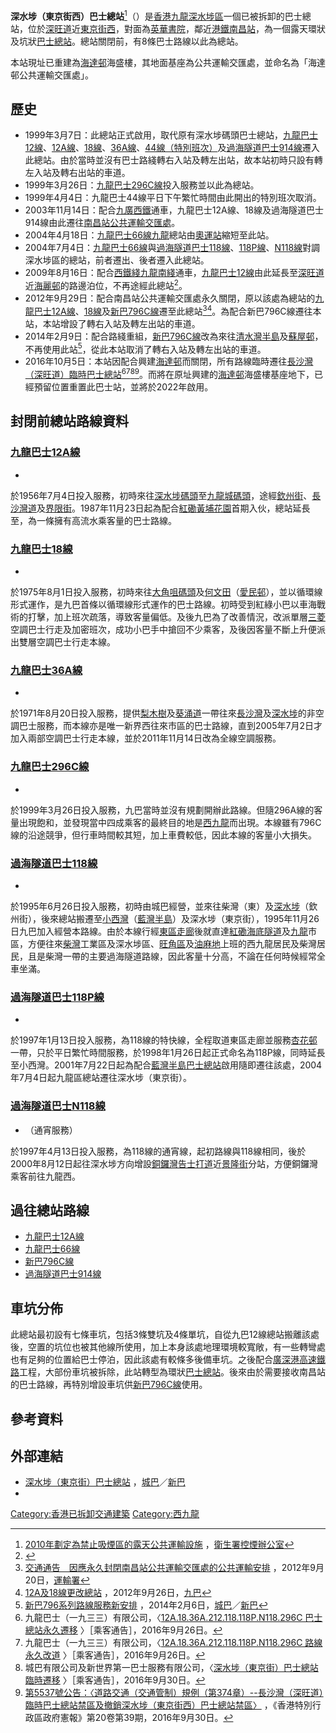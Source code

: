 {{Infobox HK Bus terminus 
| image = Ssptonkinstreetbt.JPG
| name = 深水埗（東京街西）巴士總站<!--海達邨公共運輸交匯處-->
| engname = Sham Shui Po (Tonkin Street West) Bus Terminus<!--Hoi Tat Estate Public Transport Interchange-->
| district = [[深水埗區|深水埗區]]
| area = [[九巴|九巴]]<br>-[[深水埗|深水埗]]<br>[[城巴|城巴]]／[[新巴|新巴]]<br>-深水埗（南昌／富昌）
| street = [[深旺道|深旺道]]近[[東京街西|東京街西]][[英華書院|英華書院]]對面
| coordinates = {{coord|22|19|44.1|N|114|9|5.8|E}}
| opendate = 1999年3月7日<br>（2016年10月5日關閉）
| terminate = 九巴<br>[[九龍巴士12A線|12A]]、[[九龍巴士18線|18]]、[[九龍巴士36A線|36A]]、[[九龍巴士296C線|296C]]<br>[[過海隧道巴士|過海隧道巴士]]<br>[[過海隧道巴士118線|118]]、[[過海隧道巴士118P線|118P]]、[[過海隧道巴士N118線|N118]]
| nearbystreets = [[東京街西|東京街西]]、深旺道
| nearbysights = 南昌站、英華書院、[[富昌邨|富昌邨]]、[[聖瑪加利男女英文中小學|聖瑪加利男女英文中小學]]、[[西九龍公路|西九龍公路]]
| notes = 
| alternative = 深水埗（東京街）巴士總站
| bgcolor = Red
| fontcolor = White
|}}

'''深水埗（東京街西）巴士總站<!--海達邨公共運輸交匯處-->'''<ref>[http://www.tco.gov.hk/tc_chi/legislation/open_air_ptfs_list.html 2010年劃定為禁止吸煙區的露天公共運輸設施] {{Wayback|url=http://www.tco.gov.hk/tc_chi/legislation/open_air_ptfs_list.html |date=20140222013445 }}，[[衛生署控煙辦公室|衛生署控煙辦公室]]</ref>（{{lang-en|'''Sham Shui Po (Tonkin Street West) Bus Terminus<!--Hoi Tat Estate Public Transport Interchange-->'''}}）是[[香港|香港]][[九龍|九龍]][[深水埗區|深水埗區]]一個已被拆卸的巴士總站，位於[[深旺道|深旺道]]近[[東京街西|東京街西]]，對面為[[英華書院|英華書院]]，鄰近[[港鐵|港鐵]][[南昌站_(香港)|南昌站]]，為一個露天環狀及坑狀[[巴士總站|巴士總站]]。總站關閉前，有8條巴士路線以此為總站。

本站現址已重建為[[海達邨|海達邨]]海盛樓，其地面基座為公共運輸交匯處，並命名為「海達邨公共運輸交匯處」。

==歷史==
*1999年3月7日：此總站正式啟用，取代原有深水埗碼頭巴士總站，[[九龍巴士12線|九龍巴士12線]]、[[九龍巴士12A線|12A線]]、[[九龍巴士18線|18線]]、[[九龍巴士36A線|36A線]]、[[九龍巴士44線|44線（特別班次）]]及[[過海隧道巴士914線|過海隧道巴士914線]]遷入此總站。由於當時並沒有巴士路綫轉右入站及轉左出站，故本站初時只設有轉左入站及轉右出站的車道。
*1999年3月26日：[[九龍巴士296C線|九龍巴士296C線]]投入服務並以此為總站。
*1999年4月4日：九龍巴士44線平日下午繁忙時間由此開出的特別班次取消。
*2003年11月14日：配合[[九廣西鐵|九廣西鐵]]通車，九龍巴士12A線、18線及過海隧道巴士914線由此遷往[[南昌站公共運輸交匯處|南昌站公共運輸交匯處]]。
*2004年4月18日：[[九龍巴士66線|九龍巴士66線]][[九龍|九龍]]總站由[[奧運站|奧運站]]縮短至此站。
*2004年7月4日：[[九龍巴士66線|九龍巴士66線]]與[[過海隧道巴士118線|過海隧道巴士118線]]、[[過海隧道巴士118P線|118P線]]、[[過海隧道巴士N118線|N118線]]對調深水埗區的總站，前者遷出、後者遷入此總站。
*2009年8月16日：配合[[西鐵綫|西鐵綫]][[九龍南綫|九龍南綫]]通車，[[九龍巴士12線|九龍巴士12線]]由此延長至[[深旺道|深旺道]]近[[海麗邨|海麗邨]]的路邊泊位，不再途經此總站<ref>{{Cite web |url=http://paper.wenweipo.com/2009/05/21/HK0905210018.htm |title=九龍南線通車 研削五專巴線 |accessdate=2010-01-18 |archive-date=2009-05-28 |archive-url=https://web.archive.org/web/20090528202421/http://paper.wenweipo.com/2009/05/21/HK0905210018.htm |dead-url=no }}</ref>。
*2012年9月29日：配合南昌站公共運輸交匯處永久關閉，原以該處為總站的[[九龍巴士12A線|九龍巴士12A線]]、[[九龍巴士18線|18線]]及[[新巴796C線|新巴796C線]]遷至此總站<ref>[http://www.td.gov.hk/tc/traffic_notices/index_id_31137.html 交通通告　因應永久封閉南昌站公共運輸交匯處的公共運輸安排] {{Wayback|url=http://www.td.gov.hk/tc/traffic_notices/index_id_31137.html |date=20210821115317 }}，2012年9月20日，[[運輸署|運輸署]]</ref><ref>[http://www.kmb.hk/tc/news/press/archives/news201209261766.html 12A及18線更改總站] {{Wayback|url=http://www.kmb.hk/tc/news/press/archives/news201209261766.html |date=20191227123557 }}，2012年9月26日，[[九巴|九巴]]</ref>。為配合新巴796C線遷往本站，本站增設了轉右入站及轉左出站的車道。
*2014年2月9日：配合路綫重組，[[新巴796C線|新巴796C線]]改為來往[[清水灣半島|清水灣半島]]及[[蘇屋邨|蘇屋邨]]，不再使用此站<ref>[http://www.nwstbus.com.hk/tc/uploadedPressRelease/6504_796_chi.pdf 新巴796系列路線服務新安排] {{Wayback|url=http://www.nwstbus.com.hk/tc/uploadedPressRelease/6504_796_chi.pdf |date=20160604111423 }}，2014年2月6日，[[城巴|城巴]]／[[新巴|新巴]]</ref>，從此本站取消了轉右入站及轉左出站的車道。
*2016年10月5日：本站因配合興建[[海達邨|海達邨]]而關閉，所有路線臨時遷往[[長沙灣（深旺道）巴士總站|長沙灣（深旺道）臨時巴士總站]]<ref name=kmbbs1610-002>九龍巴士（一九三三）有限公司，〈[http://www.kmb.hk/loadImage.php?page=1474613974_7298_0.jpg 12A.18.36A.212.118.118P.N118.296C 巴士總站永久遷移] {{Wayback|url=http://www.kmb.hk/loadImage.php?page=1474613974_7298_0.jpg |date=20170114055615 }}〉［乘客通告］，2016年9月26日。</ref><ref name=kmbbs1610-003>九龍巴士（一九三三）有限公司，〈[http://www.kmb.hk/loadImage.php?page=1474614170_2228_0.jpg 12A.18.36A.212.118.118P.N118.296C 路線永久改道] {{Wayback|url=http://www.kmb.hk/loadImage.php?page=1474614170_2228_0.jpg |date=20160926164123 }}〉［乘客通告］，2016年9月26日。</ref><ref name=nwstC201601912a02>城巴有限公司及新世界第一巴士服務有限公司，〈[http://www.nwstbus.com.hk/en/uploadedFiles/evs_notice/C201601912a02.pdf 深水埗（東京街）巴士總站臨時遷移] {{Wayback|url=http://www.nwstbus.com.hk/en/uploadedFiles/evs_notice/C201601912a02.pdf |date=20161019081208 }}〉［乘客通告］，2016年9月30日。</ref><ref>[http://www.gld.gov.hk/egazette/pdf/20162039/cgn201620395537.pdf 第5537號公告：〈道路交通（交通管制）規例（第374章）--長沙灣（深旺道）臨時巴士總站禁區及撤銷深水埗（東京街西）巴士總站禁區〉] {{Wayback|url=http://www.gld.gov.hk/egazette/pdf/20162039/cgn201620395537.pdf |date=20181027083916 }}，《香港特別行政區政府憲報》第20卷第39期，2016年9月30日。</ref>。而將在原址興建的[[海達邨|海達邨]]海盛樓基座地下，已經預留位置重置此巴士站，並將於2022年啟用。

==封閉前總站路線資料==
===[[九龍巴士12A線|九龍巴士12A線]]===
*{{HK Bus Route KLNT|12A|inline}}
於1956年7月4日投入服務，初時來往[[深水埗碼頭|深水埗碼頭]]至[[九龍城碼頭|九龍城碼頭]]，途經[[欽州街|欽州街]]、[[長沙灣道|長沙灣道]]及[[界限街|界限街]]。1987年11月23日起為配合[[紅磡|紅磡]][[黃埔花園|黃埔花園]]首期入伙，總站延長至{{pti|黃埔花園}}，為一條擁有高流水乘客量的巴士路線。

===[[九龍巴士18線|九龍巴士18線]]===
*{{HK Bus Route KLNT|18|inline}}
於1975年8月1日投入服務，初時來往[[大角咀碼頭|大角咀碼頭]]及[[何文田|何文田]]（[[愛民邨|愛民邨]]），並以循環線形式運作，是九巴首條以循環線形式運作的巴士路線。初時受到紅綠小巴以車海戰術的打擊，加上班次疏落，導致客量偏低。及後九巴為了改善情況，改派單層[[三菱|三菱]]空調巴士行走及加密班次，成功小巴手中搶回不少乘客，及後因客量不斷上升便派出雙層空調巴士行走本線。

===[[九龍巴士36A線|九龍巴士36A線]]===
*{{HK Bus Route KLNT|36A|inline}}
於1971年8月20日投入服務，提供[[梨木樹|梨木樹]]及[[葵涌道|葵涌道]]一帶往來[[長沙灣|長沙灣]]及[[深水埗|深水埗]]的非空調巴士服務，而本線亦是唯一新界西往來市區的巴士路線，直到2005年7月2日才加入兩部空調巴士行走本線，並於2011年11月14日改為全線空調服務。
<!--===[[城巴79X線|城巴79X線]]===
*{{HK Bus Route KLNT|79X|inline}}-->
===[[九龍巴士296C線|九龍巴士296C線]]===
*{{HK Bus Route KLNT|296C|inline}}
於1999年3月26日投入服務，九巴當時並沒有規劃開辦此路線。但隨296A線的客量出現飽和，並發現當中四成乘客的最終目的地是[[西九龍|西九龍]]而出現。本線雖有796C線的沿途競爭，但行車時間較其短，加上車費較低，因此本線的客量小大損失。

===[[過海隧道巴士118線|過海隧道巴士118線]]===
*{{HK Bus Route Cross Harbour|118|inline}}
於1995年6月26日投入服務，初時由城巴經營，並來往柴灣（東）及[[深水埗|深水埗]]（欽州街），後來總站搬遷至[[小西灣|小西灣]]（[[藍灣半島|藍灣半島]]）及深水埗（東京街），1995年11月26日九巴加入經營本路線。由於本線行經[[東區走廊|東區走廊]]後就直達[[紅磡海底隧道|紅磡海底隧道]]及[[九龍|九龍]]市區，方便往來[[柴灣|柴灣]]工業區及深水埗區、[[旺角區|旺角區]]及[[油麻地|油麻地]]上班的西九龍居民及柴灣居民，且是柴灣一帶的主要過海隧道路線，因此客量十分高，不論在任何時候經常全車坐滿。

===[[過海隧道巴士118P線|過海隧道巴士118P線]]===
*{{HK Bus Route Cross Harbour|118P|inline}}
於1997年1月13日投入服務，為118線的特快線，全程取道東區走廊並服務[[杏花邨|杏花邨]]一帶，只於平日繁忙時間服務，於1998年1月26日起正式命名為118P線，同時延長至小西灣。2001年7月22日起為配合[[藍灣半島巴士總站|藍灣半島巴士總站]]啟用隨即遷往該處，2004年7月4日起九龍區總站遷往深水埗（東京街）。

===[[過海隧道巴士N118線|過海隧道巴士N118線]]===
*{{HK Bus Route Cross Harbour|N118|inline}}（通宵服務）
於1997年4月13日投入服務，為118線的通宵線，起初路線與118線相同，後於2000年8月12日起往深水埗方向增設[[銅鑼灣|銅鑼灣]][[告士打道|告士打道]]近[[景隆街|景隆街]]分站，方便銅鑼灣乘客前往九龍西。

==過往總站路線==
*[[九龍巴士12A線|九龍巴士12A線]]
*[[九龍巴士66線|九龍巴士66線]]
*[[新巴796C線|新巴796C線]]
*[[過海隧道巴士914線|過海隧道巴士914線]]

==車坑分佈==
此總站最初設有七條車坑，包括3條雙坑及4條單坑，自從九巴12線總站搬離該處後，空置的坑位也被其他線所使用，加上本身該處地理環境較寬敞，有一些轉彎處也有足夠的位置給巴士停泊，因此該處有較條多後備車坑。之後配合[[廣深港高速鐵路|廣深港高速鐵路]]工程，大部份車坑被拆除，此站轉型為環狀[[巴士總站|巴士總站]]。後來由於需要接收南昌站的巴士路線，再特別增設車坑供[[新巴796C線|新巴796C線]]使用。

==參考資料==
{{reflist|2}}

==外部連結==
*[http://www.nwstbus.com.hk/routes/busstop.aspx?intLangID=2&stopid=002594 深水埗（東京街）巴士總站] {{Wayback|url=http://www.nwstbus.com.hk/routes/busstop.aspx?intLangID=2&stopid=002594 |date=20160304123353 }}，[[城巴|城巴]]／[[新巴|新巴]]
*{{Wikia|hkbus|香港巴士大典|深水埗 (東京街) 總站}}

[[Category:香港已拆卸交通建築|Category:香港已拆卸交通建築]]
[[Category:西九龍|Category:西九龍]]